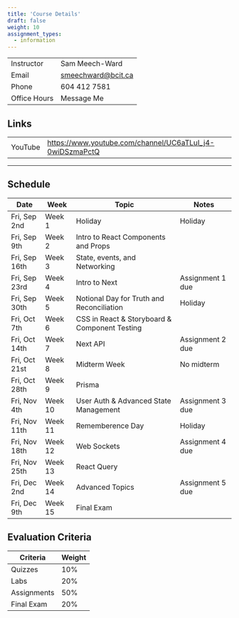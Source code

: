 ```yaml
---
title: 'Course Details'
draft: false
weight: 10
assignment_types: 
  - information
---
```



|              |                    |
| ------------ | ------------------ |
| Instructor   | Sam Meech-Ward     |
| Email        | smeechward@bcit.ca |
| Phone        | 604 412 7581       |
| Office Hours | Message Me         |

## Links

|         |                                                          |
| ------- | -------------------------------------------------------- |
| YouTube | https://www.youtube.com/channel/UC6aTLuI_j4-0wiDSzmaPctQ |

---

## Schedule

| Date          | Week    | Topic                                         | Notes            |
| ------------- | ------- | --------------------------------------------- | ---------------- |
| Fri, Sep 2nd  | Week 1  | Holiday                                       | Holiday          |
| Fri, Sep 9th  | Week 2  | Intro to React Components and Props           |                  |
| Fri, Sep 16th | Week 3  | State, events, and Networking                 |                  |
| Fri, Sep 23rd | Week 4  | Intro to Next                                 | Assignment 1 due |
| Fri, Sep 30th | Week 5  | Notional Day for Truth and Reconciliation     | Holiday          |
| Fri, Oct 7th  | Week 6  | CSS in React & Storyboard & Component Testing |                  |
| Fri, Oct 14th | Week 7  | Next API                                      | Assignment 2 due |
| Fri, Oct 21st | Week 8  | Midterm Week                                  | No midterm       |
| Fri, Oct 28th | Week 9  | Prisma                                        |                  |
| Fri, Nov 4th  | Week 10 | User Auth & Advanced State Management         | Assignment 3 due |
| Fri, Nov 11th | Week 11 | Rememberence Day                              | Holiday          |
| Fri, Nov 18th | Week 12 | Web Sockets                                   | Assignment 4 due |
| Fri, Nov 25th | Week 13 | React Query                                   |                  |
| Fri, Dec 2nd  | Week 14 | Advanced Topics                               | Assignment 5 due |
| Fri, Dec 9th  | Week 15 | Final Exam                                    |                  |


## Evaluation Criteria

| Criteria    | Weight |
| ----------- | ------ |
| Quizzes     | 10%    |
| Labs        | 20%    |
| Assignments | 50%    |
| Final Exam  | 20%    |
